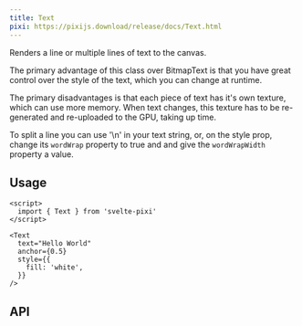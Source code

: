 ```yaml
---
title: Text
pixi: https://pixijs.download/release/docs/Text.html
---
```


Renders a line or multiple lines of text to the canvas.

The primary advantage of this class over BitmapText is that you have great control over the style of the text, which you can change at runtime.

The primary disadvantages is that each piece of text has it's own texture, which can use more memory. When text changes, this texture has to be re-generated and re-uploaded to the GPU, taking up time.

To split a line you can use '\n' in your text string, or, on the style prop, change its `wordWrap` property to true and and give the `wordWrapWidth` property a value.

## Usage

```svelte live
<script>
  import { Text } from 'svelte-pixi'
</script>

<Text
  text="Hello World"
  anchor={0.5}
  style={{
    fill: 'white',
  }}
/>
```

## API

<ComponentAPI component="Text.svelte" />